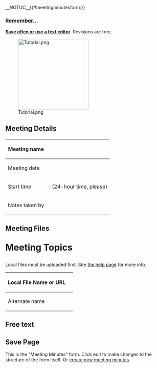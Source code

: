 <includeonly>__NOTOC__{{#meetingminutesform:}}{{{info|page name=<Meeting minutes[Meeting type]> - <Meeting minutes[Meeting date]>}}}
<div id="wikiPreview" style="display: none; padding-bottom: 25px; margin-bottom: 25px; border-bottom: 1px solid #AAAAAA;"></div>
{{{for template|Meeting minutes}}}<!--


Main Form Definition

-->
<div class="meeting-minutes-save-often">
<h3>Remember...</h3>
'''[[Help:Save Often|Save often or use a text editor]]'''. Revisions are free. 

[[File:Tutorial.png|link={{filepath:Meeting Minutes Tutorial.swf}}|220px]]
</div>

<h2>Meeting Details</h2>
<div class="meeting-minutes-edit-section multipleTemplateInstance">
{| class="formtable meeting-minutes-formtable"
! Meeting name
| {{{field|Meeting type|input type=combobox|values from category=Meeting|mandatory}}}
|-
! Meeting date
| {{{field|Meeting date|mandatory}}}
|-
! Start time
| {{{field|Start time hour|input type=text|maxlength=2|size=2|mandatory}}} : {{{field|Start time minute|input type=text|maxlength=2|size=2|mandatory}}} (24-hour time, please)
|-
! Notes taken by
| {{{field|Notes taken by|values from category=Person|mandatory|class=meeting-minutes-author-field}}}
|}
</div>

<h2>Meeting Files</h2>
{{{field|Meeting files|holds template}}}<!-- 






--><h1 style="margin-top:30px;">Meeting Topics</h1>

{{{field|Topics|holds template}}}

{{{end template}}}<!--













{{Meeting Minutes/Form Help/Topic Title}}
{{Meeting Minutes/Form Help/Topic Synopsis}}
{{Meeting Minutes/Form Help/Topic Related Articles}}
{{{field|Synopsis|input type=textarea|autogrow|maxlength=255|class=full-width no-links-allowed character-limit-255|placeholder=Synopsis}}}
{{Meeting Minutes/Form Help/Topic Full Text}}

    Topics

-->{{{for template|Topic from meeting|multiple|embed in field=Meeting minutes[Topics]|add button text=Add Topic}}}<div class="instance-wrapper">
{{{field|Has topic title|class=full-width no-links-allowed title-input-field|placeholder=Topic Title}}}

{{{field|Related article|input type=text with autocomplete|list|values from namespace=Main|class=full-width no-links-allowed|placeholder=Related articles}}}

{{{field|Full text|input type=textarea|autogrow|class=full-width shrink-on-blur emphasize meeting-topic-full-text|cols=75}}}
</div>{{{end template}}}<!--



    Meeting Files (uploads and external files)

-->{{{for template|Meeting Minutes/Files|multiple|embed in field=Meeting minutes[Meeting files]|add button text=Add File}}}
<div class="mti-help-box mti-hide-on-blur">
Local files must be uploaded first. See [[Help:Meeting Minutes|the help page]] for more info.
</div>
{| class="formtable meeting-minutes-formtable"
! Local File Name or URL
| {{{field|File or URL|class=full-width no-links-allowed|placeholder=Enter filename starting with File: or URL starting with http}}}
|-
! Alternate name
| {{{field|Alternate name|class=full-width no-links-allowed}}}
|}
{{{end template}}}<!--

-->
== Free text ==
{{Collapsible
  | Content =
* '''Use this field ''very'' sparingly'''
* Nothing in this field will be distributed to related pages
* Info in this field will be added to the end of the meeting minutes page
{{{standard input|free text|rows=10}}}
  | Collapse text = Hide Free Text
  | Expand text = Show Free Text Entry
  | Start hidden = true
}}


== Save Page ==
{{Collapsible
  | Content =
* '''Summary:''' Not required, but recommended if making a revision to a page. The summary will be included emails sent to people watching this page.
* '''Minor edit checkbox:''' Not required
* '''Watch this page checkbox:''' Check this box. If you are editing this page, in all likelihood you care about the content. Watch the page to have greater visibility into future changes. You can make it so the box is automatically checked by editing your preferences (top right of the screen). For more info see [[Help:Watching Pages]].
* '''Save page:''' Click this when you're done to save the page.
* '''Show preview:''' Click this to see what your wiki-markup will look like when formatted. Very handy for learning how to use the wiki.
* '''Show changes:''' Shows all changes you've made, compared to the previous revision (doesn't do much when creating a brand new page).
* '''Cancel:''' Don't click this unless you want to lose what you've been working on.
  | Collapse text = Hide Help
  | Expand text = Show Help
  | Start hidden = true
}}


{{{standard input|summary}}}

{{{standard input|minor edit}}} {{{standard input|watch}}}

{{{standard input|save}}} {{{standard input|preview}}} {{{standard input|changes}}} {{{standard input|cancel}}}
</includeonly><!--



  Below is content only shown on the Form:Meeting Minutes page

--><noinclude>
This is the "Meeting Minutes" form. Click edit to make changes to the structure of the form itself. Or [[Special:FormEdit/Meeting_Minutes|create new meeting minutes]].<!--{{#forminput:form=Meeting Minutes}}--></noinclude>